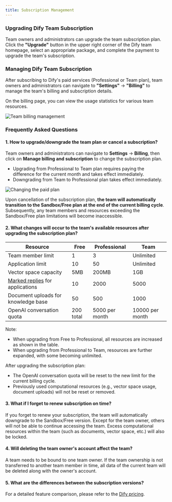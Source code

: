 ```yaml
---
title: Subscription Management
---
```


### Upgrading Dify Team Subscription

Team owners and administrators can upgrade the team subscription plan. Click the **"Upgrade"** button in the upper right corner of the Dify team homepage, select an appropriate package, and complete the payment to upgrade the team's subscription.

### Managing Dify Team Subscription

After subscribing to Dify's paid services (Professional or Team plan), team owners and administrators can navigate to **"Settings"** → **"Billing"** to manage the team's billing and subscription details.

On the billing page, you can view the usage statistics for various team resources.

![Team billing management](../../images/assets/subscription-management-01.png)

### Frequently Asked Questions

#### 1. How to upgrade/downgrade the team plan or cancel a subscription?

Team owners and administrators can navigate to **Settings** → **Billing**, then click on **Manage billing and subscription** to change the subscription plan.

* Upgrading from Professional to Team plan requires paying the difference for the current month and takes effect immediately.
* Downgrading from Team to Professional plan takes effect immediately.

![Changing the paid plan](../../images/assets/subscription-management-02.jpeg)

Upon cancellation of the subscription plan, **the team will automatically transition to the Sandbox/Free plan at the end of the current billing cycle**. Subsequently, any team members and resources exceeding the Sandbox/Free plan limitations will become inaccessible.

#### 2. What changes will occur to the team's available resources after upgrading the subscription plan?

| Resource                                                                     | Free      | Professional   | Team            |
| ---------------------------------------------------------------------------- | --------- | -------------- | --------------- |
| Team member limit                                                            | 1         | 3              | Unlimited       |
| Application limit                                                            | 10        | 50             | Unlimited       |
| Vector space capacity                                                        | 5MB       | 200MB          | 1GB             |
| [Marked replies](https://docs.dify.ai/guides/biao-zhu/logs) for applications | 10        | 2000           | 5000            |
| Document uploads for knowledge base                                          | 50        | 500            | 1000            |
| OpenAI conversation quota                                                    | 200 total | 5000 per month | 10000 per month |

Note:

* When upgrading from Free to Professional, all resources are increased as shown in the table.
* When upgrading from Professional to Team, resources are further expanded, with some becoming unlimited.

After upgrading the subscription plan:

* The OpenAI conversation quota will be reset to the new limit for the current billing cycle.
* Previously used computational resources (e.g., vector space usage, document uploads) will not be reset or removed.

#### 3. What if I forget to renew subscription on time?

If you forget to renew your subscription, the team will automatically downgrade to the Sandbox/Free version. Except for the team owner, others will not be able to continue accessing the team. Excess computational resources within the team (such as documents, vector space, etc.) will also be locked.

#### 4. Will deleting the team owner's account affect the team?

A team needs to be bound to one team owner. If the team ownership is not transferred to another team member in time, all data of the current team will be deleted along with the owner's account.

#### 5. What are the differences between the subscription versions?

For a detailed feature comparison, please refer to the [Dify pricing](https://dify.ai/pricing).
